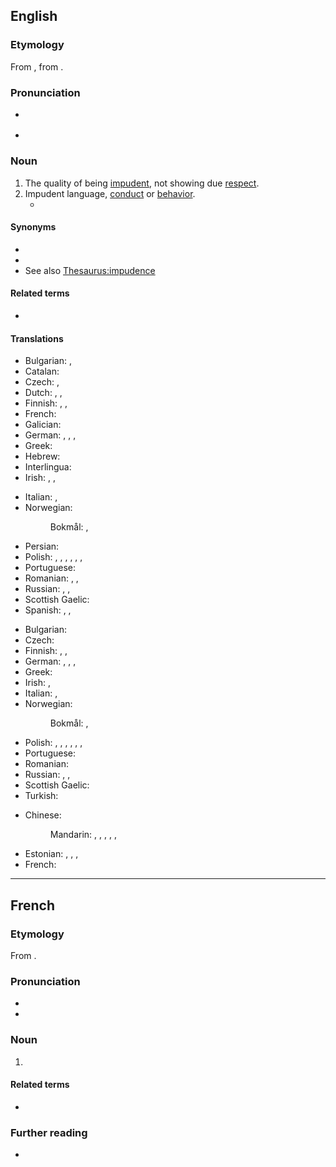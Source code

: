 ==English==

===Etymology===
From {{der|en|frm|impudence}}, from {{der|en|la|impudentia}}.

===Pronunciation===
* {{a|US}} {{IPA|en|/ˈɪmpjədəns/|/ˈɪmpjudəns/}}
* {{audio|en|LL-Q1860 (eng)-Vealhurl-impudence.wav|Audio (UK)}}

===Noun===
{{en-noun|~}}

# The quality of being [[impudent]], not showing due [[respect]].
# Impudent language, [[conduct]] or [[behavior]].
#* {{quote-book|en|year=1918|author={{w|W. B. Maxwell}}
|title=The Mirror and the Lamp
|chapter=2|url=http://openlibrary.org/works/OL1097634W
|passage=''That'' the young Mr. Churchills liked—but they did not like him coming round of an evening and drinking weak whisky-and-water while he held forth on railway debentures and corporation loans. Mr. Barrett, however, by fawning and flattery, seemed to be able to make not only Mrs. Churchill but everyone else do what he desired. And if the arts of humbleness failed him, he overcame you by sheer '''impudence'''.}}

====Synonyms====
* {{l|en|cheek}}
* {{l|en|sauciness}}
* See also [[Thesaurus:impudence]]

====Related terms====
* {{l|en|impudent}}

====Translations====
{{trans-top|quality of being impudent}}
* Bulgarian: {{t+|bg|наха́лство|n}}, {{t+|bg|дъ́рзост|f}}
* Catalan: {{t|ca|impudència|f}}
* Czech: {{t+|cs|drzost|f}}, {{t+|cs|nestydatost|f}}
* Dutch: {{t+|nl|onbeschoftheid|f}}, {{t+|nl|onbeschaamdheid|f}},
* Finnish: {{t+|fi|röyhkeys}}, {{t+|fi|häpeämättömyys}}, {{t+|fi|julkeus}}
* French: {{t+|fr|impudence|f}}
* Galician: {{t|gl|impudencia|f}}
* German: {{t|de|Flegelei|f}}, {{t+|de|Frechheit|f}}, {{t+|de|Unverschämtheit|f}}, {{t|de|Vermessenheit|f}}
* Greek: {{t+|el|θράσος|n}}
* Hebrew: {{t|he|עזות-מצח|f|tr=azút-métzakh}}
* Interlingua: {{t|ia|impudentia}}
* Irish: {{t|ga|brusaireacht|f}}, {{t|ga|gearr-aighneas|m}}, {{t|ga|dailtíneacht|f}}
{{trans-mid}}
* Italian: {{t+|it|impudenza|f}}, {{t+|it|sfrontatezza|f}}
* Norwegian:
*: Bokmål: {{t|nb|frekkhet|m|f}}, {{t+|nb|uforskammethet|m|f}}
* Persian: {{t+|fa|بی‌ادبی|tr=bi-adabi}}
* Polish: {{t+|pl|arogancja|f}}, {{t+|pl|bezczelność|f}}, {{t+|pl|bezwstydność|f}}, {{t|pl|hucpiarstwo|n}}, {{t|pl|impertynenckość|f}}, {{t+|pl|zuchwalstwo|n}}, {{t+|pl|zuchwałość|f}}
* Portuguese: {{t+|pt|impudência|f}}
* Romanian: {{t+|ro|obrăznicie|f}}, {{t+|ro|impudoare|f}}, {{t|ro|impudență|f}}
* Russian: {{t+|ru|на́глость|f}}, {{t+|ru|де́рзость|f}}, {{t+|ru|наха́льство|n}}
* Scottish Gaelic: {{t|gd|sgimilearachd|f}}
* Spanish: {{t+|es|impudencia|f}}, {{t+|es|descaro|m}}, {{t|es|desenvoltura}}
{{trans-bottom}}

{{trans-top|impudent language, conduct or behavior}}
* Bulgarian: {{t+|bg|безо́чие|n}}
* Czech: {{t+|cs|drzost|f}}
* Finnish: {{t+|fi|röyhkeys}}, {{t+|fi|häpeämättömyys}}, {{t+|fi|julkeus}}
* German: {{t|de|Flegelei|f}}, {{t+|de|Frechheit|f}}, {{t+|de|Unverschämtheit|f}}, {{t|de|Vermessenheit|f}}
* Greek: {{t+|el|θράσος|n}}
* Irish: {{t|ga|brusaireacht|f}}, {{t|ga|gearr-aighneas|m}}
* Italian: {{t+|it|impudenza|f}}, {{t+|it|sfrontatezza|f}}
* Norwegian:
*: Bokmål: {{t|nb|frekkhet|m|f}}, {{t+|nb|uforskammethet|m|f}}
{{trans-mid}}
* Polish: {{t+|pl|arogancja|f}}, {{t+|pl|bezczelność|f}}, {{t+|pl|bezwstydność|f}}, {{t|pl|hucpiarstwo|n}}, {{t|pl|impertynenckość|f}}, {{t+|pl|zuchwalstwo|n}}, {{t+|pl|zuchwałość|f}}
* Portuguese: {{t+|pt|impudência|f}}
* Romanian: {{t+|ro|obrăznicie|f}}
* Russian: {{t+|ru|на́глость|f}}, {{t+|ru|де́рзость|f}}, {{t+|ru|наха́льство|n}}
* Scottish Gaelic: {{t|gd|sgimilearachd|f}}
* Turkish: {{t+|tr|arsızlık|s}}
{{trans-bottom}}

{{checktrans-top}}
* Chinese:
*: Mandarin: {{t+check|cmn|厚臉皮}}, {{t+check|cmn|厚脸皮|tr=hòu liǎnpí}}, {{t+check|cmn|厚顏}}, {{t+check|cmn|厚颜|tr=hòuyán}}, {{t+check|cmn|無恥}}, {{t+check|cmn|无耻|tr=wúchǐ}}
{{trans-mid}}
* Estonian: {{t-check|et|lugupidamatus}}, {{t-check|et|ninakus}}, {{t-check|et|häbematus}}, {{t-check|et|jultumus}}
* French: {{t+check|fr|impudence|f}}
{{trans-bottom}}

----

==French==

===Etymology===
From {{der|fr|la|impudentia}}.

===Pronunciation===
* {{fr-IPA}}
* {{homophones|fr|impudences}}

===Noun===
{{fr-noun|f}}

# {{l|en|impudence}}

====Related terms====
* {{l|fr|impudent}}

===Further reading===
* {{R:TLFi}}